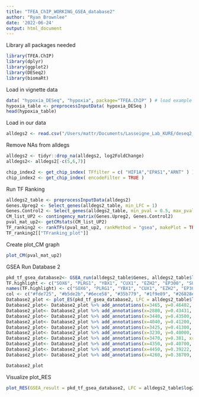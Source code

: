 ---
title: "TFEA_ChIP_WORKING_GSEA_database2"
author: "Ryan Brownlee"
date: '2022-06-24'
output: html_document
---
Library all packages needed
```{r}
library(TFEA.ChIP)
library(dplyr)
library(ggplot2)
library(DESeq2)
library(biomaRt)
```

Load in vignette data
```{r}
data( "hypoxia_DESeq", "hypoxia", package="TFEA.ChIP" ) # load example datasets
hypoxia_table <- preprocessInputData( hypoxia_DESeq )
head(hypoxia_table)
```
Load in our data
```{r}
alldegs2 <- read.csv("/Users/mattr/Documents/Lasseigne_Lab_KURE/deseq2_fullres_19_database2.csv")
```
Remove NAs from alldegs
```{r}
alldegs2 <- tidyr::drop_na(alldegs2, log2FoldChange)
alldegs2<- alldegs2[-c(5,6,7)]
```

```{r}
chip_index2 <- get_chip_index( TFfilter = c( "HIF1A","EPAS1","ARNT" ) )
chip_index2 <- get_chip_index( encodeFilter = TRUE )
```
Run TF Ranking
```{r}
alldegs2_table <- preprocessInputData(alldegs2)
Genes.Upreg2 <- Select_genes(alldegs2_table, min_LFC = 1)
Genes.Control2 <- Select_genes(alldegs2_table, min_pval = 0.5, max_pval = 1, min_LFC = -0.25, max_LFC = 0.25)
CM_list_UP2 <- contingency_matrix(Genes.Upreg2, Genes.Control2)
pval_mat_up2<- getCMstats(CM_list_UP2)
TF_ranking2 <- rankTFs(pval_mat_up2, rankMethod = "gsea", makePlot = TRUE)
TF_ranking2[["TFranking_plot"]]
```
Create plot_CM graph
```{r}
plot_CM(pval_mat_up2)
```
GSEA Run Database 2
```{r}
pkd_tf_gsea_database2<- GSEA_run(alldegs2_table$Genes, alldegs2_table$log2FoldChange, chip_index2, get.RES = TRUE)
TF.highlight <- c("SOX6", "PLRG1", "YBX1", "CUX1", "EZH2", "EP300", "SUZ12", "IKZF1", "NONO", "NBN")
names(TF.highlight) <- c("SOX6", "PLRG1", "YBX1", "CUX1", "EZH2", "EP300", "SUZ12", "NONO", "IKZF1", "NBN")
col <- c("#fde725", "#b5de2b","#6ece58", "#35b779", "#1f9e89", "#26828e", "#31688e", "#3e4989", "#482878", "#440154")
Database2_plot <- plot_ES(pkd_tf_gsea_database2, LFC = alldegs2_table$log2FoldChange, specialTF = TF.highlight, TF_colors = col)
Database2_plot<- Database2_plot %>% add_annotations(x=3465, y=0.46402, xref= "x", yref= "y", text = "SOX6", xanchor='left', showarrow = T, arrowhead = 3, arrowsize = 0.3, font = list(size = 6))
Database2_plot<- Database2_plot %>% add_annotations(x=2880, y=0.43431, xref= "x", yref= "y", text = "PLRG1", xanchor='right', showarrow = T, arrowhead = 3, arrowsize = .3, font = list(size = 6))
Database2_plot<- Database2_plot %>% add_annotations(x=3440, y=0.43500, xref= "x", yref= "y", text = "YBX1", xanchor='top', showarrow = T, arrowhead = 3, arrowsize = .3, font = list(size = 6))
Database2_plot<- Database2_plot %>% add_annotations(x=4040, y=0.41200, xref= "x", yref= "y", text = "CUX1", xanchor='top', showarrow = T, arrowhead = 3, arrowsize = .3, font = list(size = 6))
Database2_plot<- Database2_plot %>% add_annotations(x=3425, y=0.41300, xref= "x", yref= "y", text = "EZH2", xanchor='bottom', showarrow = T, arrowhead = 3, arrowsize = .3, font = list(size = 6))
Database2_plot<- Database2_plot %>% add_annotations(x=3230, y=0.40000, xref= "x", yref= "y", text = "EP300", xanchor='bottom', showarrow = T, arrowhead = 3, arrowsize = .3, font = list(size = 6))
Database2_plot<- Database2_plot %>% add_annotations(x=3470, y=0.381, xref= "x", yref= "y", text = "SUZ12", xanchor='top', showarrow = T, arrowhead = 3, arrowsize = .3, font = list(size = 5))
Database2_plot<- Database2_plot %>% add_annotations(x=4350, y=0.40700, xref= "x", yref= "y", text = "NONO", xanchor='left', showarrow = T, arrowhead = 3, arrowsize = .3, font = list(size = 6))
Database2_plot<- Database2_plot %>% add_annotations(x=4450, y=0.39222, xref= "x", yref= "y", text = "IKZF1", xanchor='left', showarrow = T, arrowhead = 3, arrowsize = .3, font = list(size = 6))
Database2_plot<- Database2_plot %>% add_annotations(x=4260, y=0.38709, xref= "x", yref= "y", text = "NBN", xanchor='top', showarrow = T, arrowhead = 3, arrowsize = 0.3, font = list(size = 5))

Database2_plot
```
Visualize plot_RES
```{r}
plot_RES(GSEA_result = pkd_tf_gsea_database2, LFC = alldegs2_table$log2FoldChange, TF = c("SOX6", "PLRG1", "YBX1", "CUX1", "EZH2", "EP300", "SUZ12","NONO", "CEBPB", "EBF1", "MEF2A", "RNF2", "RXRA", "JUND", "JUN", "TBLIXR1", "TCF7", "SMC3", "TEAD4", "RAD21", "CTCF", "NFIC", "FOSL2", "SMC3", "GATA2", "STAT5A", "JUND"), Accession = c("ENCSR543BVU.SOX6.Hep-G2", "ENCSR019KPC.PLRG1.Hep-G2", "ENCSR799GOY.YBX1.Hep-G2", "ENCSR205SKQ.YBX1.GM12878", "ENCSR000DYR.CUX1.GM12878", "ENCSR000ARI.EZH2.Hep-G2", "ENCSR000ASY.EZH2.WA01", "ENCSR000DZG.EP300.GM12878", "ENCSR000DZD.EP300.GM12878", "ENCSR000ECV.EP300.HeLa-S3", "ENCSR091BOQ.SUZ12.GM12878", "ENCSR476BQA.NONO.Hep-G2","ENCSR000BRX.CEBPB.GM12878", "ENCSR000DZQ.EBF1.GM12878", "ENCSR000DZQ.EBF1.GM12878", "ENCSR000BVC.MEF2A.SK-N-SH", "ENCSR784VUY.RNF2.WA01", "ENCSR000BVG.RXRA.SK-N-SH", "ENCSR000BSK.JUND.SK-N-SH", "ENCSR000EDG.JUN.HeLa-S3", "ENCSR000EFA.JUN.endothelial_umbilical-vein", "ENCSR501DKS.TCF7.GM12878", "ENCSR000EDC.STAT3.HeLa-S3", "ENCSR000BUQ.TEAD4.SK-N-SH", "ENCSR635OSG.RAD21.liver", "ENCSR000DLK.CTCF.WA01", "ENCSR000BNH.CTCF.WA01", "ENCSR000ALA.CTCF.endothelial_umbilical-vein", "ENCSR000BRN.NFIC.GM12878", "ENCSR000BVB.FOSL2.SK-N-SH", "ENCSR000DZP.SMC3.GM12878", "ENCSR000EVW.GATA2.endothelial_umbilical-vein", "ENCSR000BMY.RAD21.GM12878", "ENCSR000EAC.RAD21.GM12878", "ENCSR000BQZ.STAT5A.GM12878", "ENCSR000BSK.JUND.SK-N-SH"))
```
